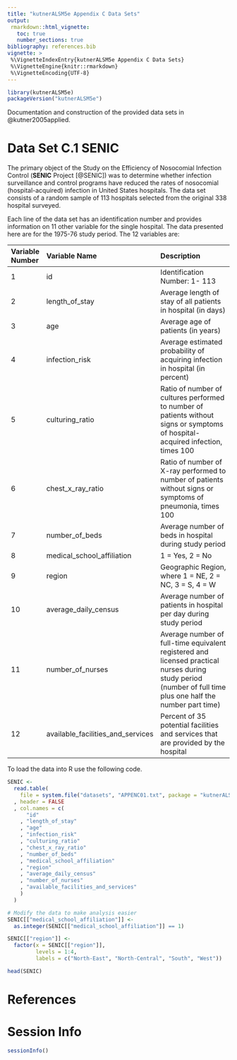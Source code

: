 ```yaml
---
title: "kutnerALSM5e Appendix C Data Sets"
output:
 rmarkdown::html_vignette:
   toc: true
   number_sections: true
bibliography: references.bib
vignette: >
 %\VignetteIndexEntry{kutnerALSM5e Appendix C Data Sets}
 %\VignetteEngine{knitr::rmarkdown}
 %\VignetteEncoding{UTF-8}
---
```



```r
library(kutnerALSM5e)
packageVersion("kutnerALSM5e")
```


Documentation and construction of the provided data sets in
@kutner2005applied.

# Data Set C.1 SENIC

The primary object of the Study on the Efficiency of Nosocomial Infection
Control (**SENIC** Project [@SENIC]) was to determine whether infection
surveillance and control programs have reduced the rates of nosocomial
(hospital-acquired) infection in United States hospitals.  The data set
consists of a random sample of 113 hospitals selected from the original 338
hospital surveyed.

Each line of the data set has an identification number and provides
information on 11 other variable for the single hospital.  The data presented
here are for the 1975-76 study period.  The 12 variables are:

| Variable Number | Variable Name                     | Description                                                                                                                                                  |
| :-              | :----                             | :------                                                                                                                                                      |
| 1               | id                                | Identification Number: 1- 113                                                                                                                                |
| 2               | length_of_stay                    | Average length of stay of all patients in hospital (in days)                                                                                                 |
| 3               | age                               | Average age of patients (in years)                                                                                                                           |
| 4               | infection_risk                    | Average estimated probability of acquiring infection in hospital (in percent)                                                                                |
| 5               | culturing_ratio                   | Ratio of number of cultures performed to number of patients without signs or symptoms of hospital-acquired infection, times 100                              |
| 6               | chest_x_ray_ratio                 | Ratio of number of X-ray performed to number of patients without signs or symptoms of pneumonia, times 100                                                   |
| 7               | number_of_beds                    | Average number of beds in hospital during study period                                                                                                       |
| 8               | medical_school_affiliation        | 1 = Yes, 2 = No                                                                                                                                              |
| 9               | region                            | Geographic Region, where 1 = NE, 2 = NC, 3 = S, 4 = W                                                                                                        |
| 10              | average_daily_census              | Average number of patients in hospital per day during study period                                                                                           |
| 11              | number_of_nurses                  | Average number of full-time equivalent registered and licensed practical nurses during study period (number of full time plus one half the number part time) |
| 12              | available_facilities_and_services | Percent of 35 potential facilities and services that are provided by the hospital                                                                            |

To load the data into R use the following code.


```r
SENIC <-
  read.table(
    file = system.file("datasets", "APPENC01.txt", package = "kutnerALSM5e")
  , header = FALSE
  , col.names = c(
      "id"
    , "length_of_stay"
    , "age"
    , "infection_risk"
    , "culturing_ratio"
    , "chest_x_ray_ratio"
    , "number_of_beds"
    , "medical_school_affiliation"
    , "region"
    , "average_daily_census"
    , "number_of_nurses"
    , "available_facilities_and_services"
    )
  )

# Modify the data to make analysis easier
SENIC[["medical_school_affiliation"]] <-
  as.integer(SENIC[["medical_school_affiliation"]] == 1)

SENIC[["region"]] <-
  factor(x = SENIC[["region"]],
         levels = 1:4,
         labels = c("North-East", "North-Central", "South", "West"))

head(SENIC)
```



# References

<div id="refs"></div>

# Session Info

```r
sessionInfo()
```

